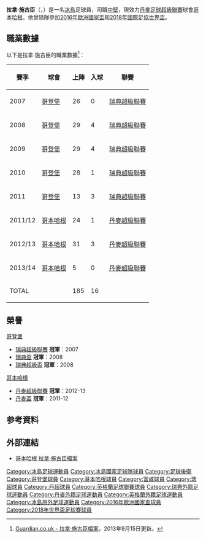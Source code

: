 {{noteTA
|G1=uefa
|G2=football
|G3=俄超
|G4=FAcup
|1=zh-hans:西于尔兹松;zh-hk:施古臣;zh-tw:西於爾茲松;
}}
{{Infobox football biography
| name = 拉拿·施古臣<br />''Ragnar Sigurðsson''
| image = ISL-HRV (12).jpg
| image_size = 
| fullname = Ragnar Sigurðsson<ref name="FIFA">{{cite web |url=https://tournament.fifadata.com/documents/FWC/2018/pdf/FWC_2018_SQUADLISTS.PDF |title=2018 FIFA World Cup Russia: List of players: Iceland |publisher=FIFA |format=PDF |page=13 |date=10 June 2018 |accessdate=10 June 2018 |archive-url=https://web.archive.org/web/20180619164139/https://tournament.fifadata.com/documents/FWC/2018/pdf/FWC_2018_SQUADLISTS.PDF |archive-date=2018-06-19 |dead-url=yes }}</ref>
|              height = {{height|m=1.87}}
|          birth_date = {{birth date and age|1986|6|19|df=y}}
|         birth_place = [[冰島|冰島]][[雷克雅未克|雷克雅未克]]
| currentclub = [[哥本哈根足球會|哥本哈根]]
| clubnumber = 27
| position            = [[後衛_(足球)|中堅]]
|         youthyears1 = 2002–2004
|         youthclubs1 = [[菲爾基爾足球俱樂部|菲爾基爾]]
| years1 = 2004–2006 | clubs1 = [[菲爾基爾足球俱樂部|菲爾基爾]]                              | caps1 =  38 | goals1 =  2
| years2 = 2007–2011 | clubs2 = [[哥登堡體育會|哥登堡]]                        | caps2 = 122 | goals2 = 11
| years3 = 2011–2013 | clubs3 = [[哥本哈根足球會|哥本哈根]]          | caps3 =  70 | goals3 =  4
| years4 = 2014–2016 | clubs4 = [[克拉斯诺达尔足球俱乐部|克拉斯诺达尔]]              | caps4 =  59 | goals4 =  2
| years5 = 2016–2018 | clubs5 = [[富勒姆足球俱乐部|富勒姆]]                  | caps5 =  17 | goals5 =  1
| years6 = 2017      | clubs6 = → [[喀山红宝石足球俱乐部|喀山红宝石]] | caps6 =  12 | goals6 =  0
| years7 = 2018–2020 | clubs7 = [[羅斯托夫足球俱樂部|羅斯托夫]]                    | caps7 =  49 | goals7 =  0
| years8 = 2020–     | clubs8 = [[哥本哈根足球會|哥本哈根]]          | caps8 =   0 | goals8 =  0    
|      nationalyears1 = 2001–2002
|       nationalteam1 = [[冰島17歲以下國家足球隊|冰島U17]]
|       nationalcaps1 = 11
|      nationalgoals1 = 1
|      nationalyears2 = 2004
|       nationalteam2 = [[冰島19歲以下國家足球隊|冰島U19]]
|       nationalcaps2 = 5
|      nationalgoals2 = 2
|      nationalyears3 = 2005–2006
|       nationalteam3 = [[冰島21歲以下國家足球隊|冰島U21]]
|       nationalcaps3 = 7
|      nationalgoals3 = 0
|      nationalyears4 = 2007–
|       nationalteam4 = [[冰島國家足球隊|冰島]]
| nationalcaps4 = 94
| nationalgoals4 = 5
| pcupdate            = 2019年5月26日
| ntupdate            = 2019年6月11日
}}
'''拉拿·施古臣'''（{{lang-is|Ragnar Sigurðsson}}，{{bd|1986年|6月19日|}}）是一名[[冰島|冰島]]足球員，司職[[後衛_(足球)|中堅]]，現效力[[丹麥足球超級聯賽|丹麥足球超級聯賽]]球會[[哥本哈根足球會|哥本哈根]]。他曾隨隊參加[[2016年歐洲國家盃|2016年歐洲國家盃]]和[[2018年國際足協世界盃|2018年國際足協世界盃]]。

==職業數據==
以下是拉拿·施古臣的職業數據<ref>[http://guardian.touch-line.com/?Lang=0&CTID=10&CPID=14&pStr=Player&PLID=201796&TEID=378  Guardian.co.uk - 拉拿·施古臣檔案{{en}}]，2013年9月15日更新。</ref>︰
{| class="wikitable"
|-
! 賽季 !! 球會 !! 上陣 !! 入球 !! 聯賽  
|-  
| 2007    || {{flagicon|Sweden}} [[哥登堡體育會|哥登堡]]  || {{0}}26        || {{0}}{{0}}0 || [[瑞典超級聯賽|瑞典超級聯賽]]
|-  
| 2008    || {{flagicon|Sweden}} [[哥登堡體育會|哥登堡]]  || {{0}}29        || {{0}}{{0}}4 || [[瑞典超級聯賽|瑞典超級聯賽]]
|-  
| 2009    || {{flagicon|Sweden}} [[哥登堡體育會|哥登堡]]  || {{0}}29        || {{0}}{{0}}4 || [[瑞典超級聯賽|瑞典超級聯賽]]
|-  
| 2010    || {{flagicon|Sweden}} [[哥登堡體育會|哥登堡]]  || {{0}}28        || {{0}}{{0}}1 || [[瑞典超級聯賽|瑞典超級聯賽]]
|-  
| 2011    || {{flagicon|Sweden}} [[哥登堡體育會|哥登堡]]  || {{0}}13        || {{0}}{{0}}3 || [[瑞典超級聯賽|瑞典超級聯賽]]
|-  
| 2011/12 || {{flagicon|Denmark}} [[哥本哈根足球會|哥本哈根]] || {{0}}24         || {{0}}{{0}}1 || [[丹麥超級聯賽|丹麥超級聯賽]]
|-  
| 2012/13 || {{flagicon|Denmark}} [[哥本哈根足球會|哥本哈根]] || {{0}}31         || {{0}}{{0}}3 || [[丹麥超級聯賽|丹麥超級聯賽]]
|-  
| 2013/14 || {{flagicon|Denmark}} [[哥本哈根足球會|哥本哈根]] || {{0}}{{0}}5     || {{0}}{{0}}0 || [[丹麥超級聯賽|丹麥超級聯賽]]
|-  
! colspan=2 |TOTAL  
! 185  
! 16  
!  
|}

== 榮譽 ==
;[[哥登堡體育會|哥登堡]]
* [[瑞典超級聯賽|瑞典超級聯賽]] '''冠軍'''：2007
* [[瑞典盃|瑞典盃]] '''冠軍'''：2008
* [[瑞典超級盃|瑞典超級盃]] '''冠軍'''：2008

;[[哥本哈根足球會|哥本哈根]]
* [[丹麥超級聯賽|丹麥超級聯賽]] '''冠軍'''：2012-13
* [[丹麥盃|丹麥盃]] '''冠軍'''：2011-12

== 参考資料 ==
{{reflist}}

== 外部連結 ==
* [http://www.fck.dk/holdet/spillerprofil/?playerid=18081 哥本哈根 拉拿·施古臣檔案] {{Wayback|url=http://www.fck.dk/holdet/spillerprofil/?playerid=18081 |date=20131209042422 }} {{da}}

{{2016年歐洲國家盃冰島參賽名單}}
{{2018年世界盃足球賽冰島參賽名單}}
{{DEFAULTSORT:Sigurðsson, Ragnar}}
[[Category:冰島足球運動員|Category:冰島足球運動員]]
[[Category:冰島國家足球隊球員|Category:冰島國家足球隊球員]]
[[Category:足球後衛|Category:足球後衛]]
[[Category:哥登堡球員|Category:哥登堡球員]]
[[Category:哥本哈根球員|Category:哥本哈根球員]]
[[Category:富咸球員|Category:富咸球員]]
[[Category:瑞超球員|Category:瑞超球員]]
[[Category:丹超球員|Category:丹超球員]]
[[Category:英格蘭足球聯賽球員|Category:英格蘭足球聯賽球員]]
[[Category:瑞典外籍足球運動員|Category:瑞典外籍足球運動員]]
[[Category:丹麥外籍足球運動員|Category:丹麥外籍足球運動員]]
[[Category:英格蘭外籍足球運動員|Category:英格蘭外籍足球運動員]]
[[Category:冰島旅外足球運動員|Category:冰島旅外足球運動員]]
[[Category:2016年歐洲國家盃球員|Category:2016年歐洲國家盃球員]]
[[Category:2018年世界盃足球賽球員|Category:2018年世界盃足球賽球員]]
